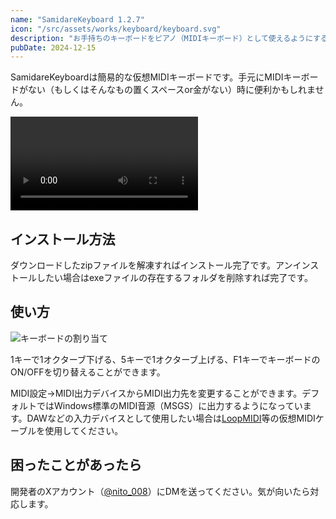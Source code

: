 ```yaml
---
name: "SamidareKeyboard 1.2.7"
icon: "/src/assets/works/keyboard/keyboard.svg"
description: "お手持ちのキーボードをピアノ（MIDIキーボード）として使えるようにするアプリです。"
pubDate: 2024-12-15
---
```



<div class="button_container">
  <DownloadButton href="/works/download/samidarekeyboard.zip"></DownloadButton>
</div>

SamidareKeyboardは簡易的な仮想MIDIキーボードです。手元にMIDIキーボードがない（もしくはそんなもの置くスペースor金がない）時に便利かもしれません。

<video src="/works/keyboard/keyboard-test.mp4" controls></video>

## インストール方法

ダウンロードしたzipファイルを解凍すればインストール完了です。アンインストールしたい場合はexeファイルの存在するフォルダを削除すれば完了です。

## 使い方

![キーボードの割り当て](../../assets/works/keyboard/keyboard-info.png)

1キーで1オクターブ下げる、5キーで1オクターブ上げる、F1キーでキーボードのON/OFFを切り替えることができます。

MIDI設定→MIDI出力デバイスからMIDI出力先を変更することができます。デフォルトではWindows標準のMIDI音源（MSGS）に出力するようになっています。DAWなどの入力デバイスとして使用したい場合は[LoopMIDI](https://www.tobias-erichsen.de/software/loopmidi.html)等の仮想MIDIケーブルを使用してください。

## 困ったことがあったら

開発者のXアカウント（[@nito_008](https://twitter.com/nito_008)）にDMを送ってください。気が向いたら対応します。
